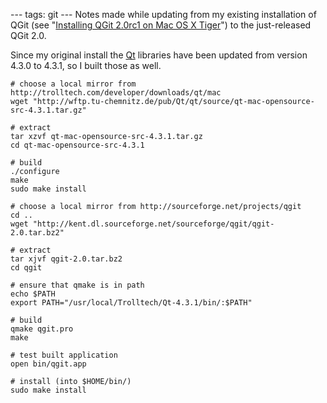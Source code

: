 ---
tags: git
---
Notes made while updating from my existing installation of QGit (see "[[Installing QGit 2.0rc1 on Mac OS X Tiger]]") to the just-released QGit 2.0.

Since my original install the [[Qt]] libraries have been updated from version 4.3.0 to 4.3.1, so I built those as well.

<pre># choose a local mirror from http://trolltech.com/developer/downloads/qt/mac
wget "http://wftp.tu-chemnitz.de/pub/Qt/qt/source/qt-mac-opensource-src-4.3.1.tar.gz"

# extract
tar xzvf qt-mac-opensource-src-4.3.1.tar.gz 
cd qt-mac-opensource-src-4.3.1

# build
./configure
make
sudo make install

# choose a local mirror from http://sourceforge.net/projects/qgit
cd ..
wget "http://kent.dl.sourceforge.net/sourceforge/qgit/qgit-2.0.tar.bz2"

# extract
tar xjvf qgit-2.0.tar.bz2 
cd qgit

# ensure that qmake is in path
echo $PATH
export PATH="/usr/local/Trolltech/Qt-4.3.1/bin/:$PATH"

# build
qmake qgit.pro 
make

# test built application
open bin/qgit.app

# install (into $HOME/bin/)
sudo make install</pre>
